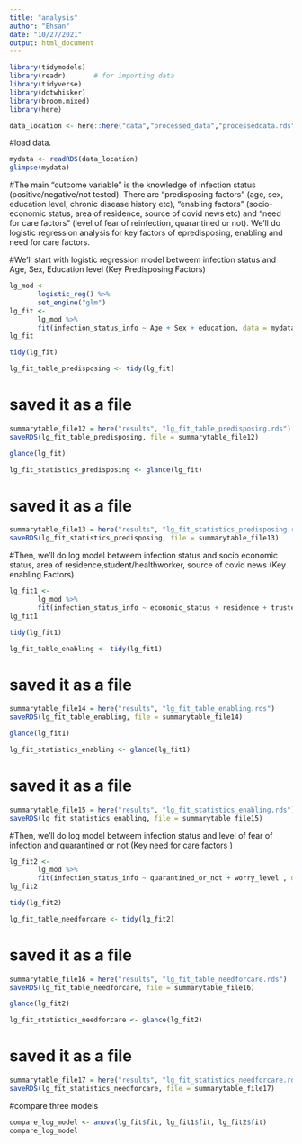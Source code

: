 ```yaml
---
title: "analysis"
author: "Ehsan"
date: "10/27/2021"
output: html_document
---
```


```r
library(tidymodels)
library(readr)       # for importing data
library(tidyverse)
library(dotwhisker)
library(broom.mixed)
library(here)
```

```r
data_location <- here::here("data","processed_data","processeddata.rds")
```

#load data. 
```r
mydata <- readRDS(data_location)
glimpse(mydata)
```

#The main "outcome variable" is the knowledge of infection status (positive/negative/not tested). There are "predisposing factors" (age, sex, education level, chronic disease history etc), "enabling factors" (socio-economic status, area of residence, source of covid news etc) and "need for care factors" (level of fear of reinfection, quarantined or not). We'll do logistic regression analysis for key factors of epredisposing, enabling and need for care factors.


#We'll start with logistic regression model betweem infection status and Age, Sex, Education level (Key Predisposing Factors)
```r
lg_mod <- 
       logistic_reg() %>% 
       set_engine("glm")
lg_fit <-
       lg_mod %>%
       fit(infection_status_info ~ Age + Sex + education, data = mydata)
lg_fit
```

```r
tidy(lg_fit)
```

```r
lg_fit_table_predisposing <- tidy(lg_fit)
```

# saved it as a file
```r
summarytable_file12 = here("results", "lg_fit_table_predisposing.rds")
saveRDS(lg_fit_table_predisposing, file = summarytable_file12)
```

```r
glance(lg_fit)
```

```r
lg_fit_statistics_predisposing <- glance(lg_fit)
```

# saved it as a file
```r
summarytable_file13 = here("results", "lg_fit_statistics_predisposing.rds")
saveRDS(lg_fit_statistics_predisposing, file = summarytable_file13)
```

#Then, we'll do log model betweem infection status and socio economic status, area of residence,student/healthworker, source of covid news (Key enabling Factors)
```r
lg_fit1 <-
       lg_mod %>%
       fit(infection_status_info ~ economic_status + residence + trusted_source , data = mydata)
lg_fit1
```

```r
tidy(lg_fit1)
```

```r
lg_fit_table_enabling <- tidy(lg_fit1)
```

# saved it as a file
```r
summarytable_file14 = here("results", "lg_fit_table_enabling.rds")
saveRDS(lg_fit_table_enabling, file = summarytable_file14)
```

```r
glance(lg_fit1)
```

```r
lg_fit_statistics_enabling <- glance(lg_fit1)
```

# saved it as a file
```r
summarytable_file15 = here("results", "lg_fit_statistics_enabling.rds")
saveRDS(lg_fit_statistics_enabling, file = summarytable_file15)
```




#Then, we'll do log model betweem infection status and level of fear of infection and quarantined or not (Key need for care factors )
```r
lg_fit2 <-
       lg_mod %>%
       fit(infection_status_info ~ quarantined_or_not + worry_level , data = mydata)
lg_fit2
```

```r
tidy(lg_fit2)
```

```r
lg_fit_table_needforcare <- tidy(lg_fit2)
```

# saved it as a file
```r
summarytable_file16 = here("results", "lg_fit_table_needforcare.rds")
saveRDS(lg_fit_table_needforcare, file = summarytable_file16)
```

```r
glance(lg_fit2)
```

```r
lg_fit_statistics_needforcare <- glance(lg_fit2)
```

# saved it as a file
```r
summarytable_file17 = here("results", "lg_fit_statistics_needforcare.rds")
saveRDS(lg_fit_statistics_needforcare, file = summarytable_file17)
```

#compare three models
```r
compare_log_model <- anova(lg_fit$fit, lg_fit1$fit, lg_fit2$fit)
compare_log_model
```